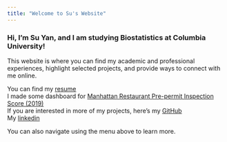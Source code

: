 ```yaml
---
title: "Welcome to Su's Website"
---
```


### Hi, I’m Su Yan, and I am studying Biostatistics at Columbia University!

This website is where you can find my academic and professional experiences, highlight selected projects, and provide ways to connect with me online.

You can find my [resume](resume.html)  
I made some dashboard for [Manhattan Restaurant Pre-permit Inspection Score (2019)](dashboard.html)  
If you are interested in more of my projects, here's my [GitHub](https://github.com/SuLaurenY)  
My [linkedin](https://www.linkedin.com/in/su-yan-78b012124/)  

You can also navigate using the menu above to learn more.